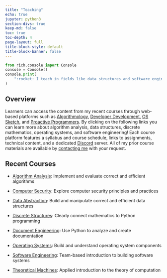 ```yaml
---
title: "Teaching"
echo: true
jupyter: python3
section-divs: true
keep-md: false
toc: true
toc-depth: 4
page-layout: full
title-block-style: default
title-block-banner: false
---
```


```python
from rich.console import Console
console = Console()
console.print(
    ":rocket: I teach in fields like data structures and software engineering!"
)
```

## Overview

Learners can access the content from my recent courses through web-based
platforms such as [Algorithmology](https://www.algorithmology.org), [Developer
Development](https://developerdevelopment.com/), [OS
Sketch](https://www.os-sketch.com/), and [Proactive
Programmers](https://proactiveprogrammers.com/). By clicking on the following
links you can learn more about algorithm analysis, data structures, discrete
mathematics, operating systems, and software engineering! Each course platform
features a syllabus and course schedule, links to assignments, technical
content, and a dedicated [Discord](https://discord.com/) server. All of my prior
course materials are available by [contacting me](/contact/) with your request.

## Recent Courses

- [Algorithm Analysis](https://www.algorithmology.org): Implement and evaluate
correct and efficient algorithms

- [Computer Security](https://www.securitysynapse.org/): Explore computer security
principles and practices

- [Data
Abstraction](https://www.proactiveprogrammers.com/data-abstraction/introduction-data-abstraction/):
Build and manipulate correct and efficient data structures

- [Discrete
Structures](https://www.proactiveprogrammers.com/discrete-structures/introduction-discrete-structures/):
Clearly connect mathematics to Python programming

- [Document Engineering](https://prosegrammers.com/): Use Python to analyze and
create documentation

- [Operating Systems](https://www.os-sketch.com/): Build and understand
operating system components

- [Software Engineering](https://www.developerdevelopment.com/): Team-based
introduction to building software systems

- [Theoretical Machines](https://proofgrammers.com/): Applied introduction to
the theory of computation
